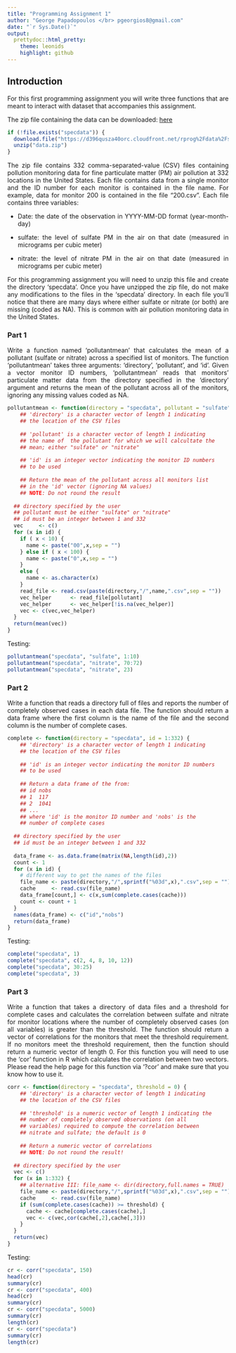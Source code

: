 ```yaml
---
title: "Programming Assignment 1"
author: "George Papadopoulos </br> pgeorgios8@gmail.com"
date: "`r Sys.Date()`"
output:
  prettydoc::html_pretty:
    theme: leonids
    highlight: github
---
```

<style>body{text-align: justify}</style>

## Introduction

For this first programming assignment you will write three functions that are meant to
interact with dataset that accompanies this assignment.

The zip file containing the data can be downloaded: 
[here]("https://d396qusza40orc.cloudfront.net/rprog%2Fdata%2Fspecdata.zip")

```r
if (!file.exists("specdata")) {
  download.file("https://d396qusza40orc.cloudfront.net/rprog%2Fdata%2Fspecdata.zip","data.zip")
  unzip("data.zip")
}
```

The zip file contains 332 comma-separated-value (CSV) files containing pollution
monitoring data for fine particulate matter (PM) air pollution at 332 locations in the
United States. Each file contains data from a single monitor and the ID number for each
monitor is contained in the file name. For example, data for monitor 200 is contained in
the file "200.csv". Each file contains three variables:

* Date: the date of the observation in YYYY-MM-DD format (year-month-day)

* sulfate: the level of sulfate PM in the air on that date (measured in micrograms per
cubic meter)

* nitrate: the level of nitrate PM in the air on that date (measured in micrograms per
cubic meter)

For this programming assignment you will need to unzip this file and create the
directory 'specdata'. Once you have unzipped the zip file, do not make any modifications
to the files in the 'specdata' directory. In each file you'll notice that there are many
days where either sulfate or nitrate (or both) are missing (coded as NA). This is common
with air pollution monitoring data in the United States.

### Part 1

Write a function named 'pollutantmean' that calculates the mean of a pollutant (sulfate
or nitrate) across a specified list of monitors. The function 'pollutantmean' takes
three arguments: 'directory', 'pollutant', and 'id'. Given a vector monitor ID numbers,
'pollutantmean' reads that monitors' particulate matter data from the directory
specified in the 'directory' argument and returns the mean of the pollutant across all
of the monitors, ignoring any missing values coded as NA.

```r
pollutantmean <- function(directory = "specdata", pollutant = "sulfate", id = 1:332) {
    ## 'directory' is a character vector of length 1 indicating
    ## the location of the CSV files
    
    ## 'pollutant' is a character vector of length 1 indicating
    ## the name of  the pollutant for which we will calcultate the
    ## mean; either "sulfate" or "nitrate"
    
    ## 'id' is an integer vector indicating the monitor ID numbers
    ## to be used
    
    ## Return the mean of the pollutant across all monitors list
    ## in the 'id' vector (ignoring NA values)
    ## NOTE: Do not round the result
  
  ## directory specified by the user
  ## pollutant must be either "sulfate" or "nitrate"
  ## id must be an integer between 1 and 332
  vec     <- c()
  for (x in id) {
    if ( x < 10) {
      name <- paste("00",x,sep = "")
    } else if ( x < 100) {
      name <- paste("0",x,sep = "")
    }
    else {
      name <- as.character(x)
    }
    read_file <- read.csv(paste(directory,"/",name,".csv",sep = ""))
    vec_helper      <- read_file[pollutant]
    vec_helper      <- vec_helper[!is.na(vec_helper)]
    vec <- c(vec,vec_helper)
  }
  return(mean(vec))
}
```

Testing:

```r
pollutantmean("specdata", "sulfate", 1:10)
pollutantmean("specdata", "nitrate", 70:72)
pollutantmean("specdata", "nitrate", 23)
```

### Part 2

Write a function that reads a directory full of files and reports the number of completely observed cases in each
data file. The function should return a data frame where the first column is the name of the file and the second
column is the number of complete cases.

```r
complete <- function(directory = "specdata", id = 1:332) {
    ## 'directory' is a character vector of length 1 indicating
    ## the location of the CSV files
    
    ## 'id' is an integer vector indicating the monitor ID numbers
    ## to be used
    
    ## Return a data frame of the from:
    ## id nobs
    ## 1  117
    ## 2  1041
    ## ...
    ## where 'id' is the monitor ID number and 'nobs' is the
    ## number of complete cases
  
  ## directory specified by the user
  ## id must be an integer between 1 and 332
  
  data_frame <- as.data.frame(matrix(NA,length(id),2))
  count <- 1
  for (x in id) {
    # different way to get the names of the files
    file_name <- paste(directory,"/",sprintf("%03d",x),".csv",sep = "")
    cache     <- read.csv(file_name)
    data_frame[count,] <- c(x,sum(complete.cases(cache)))
    count <- count + 1
  }
  names(data_frame) <- c("id","nobs")
  return(data_frame)
}
```

Testing: 

```r
complete("specdata", 1)
complete("specdata", c(2, 4, 8, 10, 12))
complete("specdata", 30:25)
complete("specdata", 3)
```

### Part 3

Write a function that takes a directory of data files and a threshold for complete cases and calculates the
correlation between sulfate and nitrate for monitor locations where the number of completely observed cases 
(on all variables) is greater than the threshold. The function should return a vector of correlations for the
monitors that meet the threshold requirement. If no monitors meet the threshold requirement, then the function
should return a numeric vector of length 0. For this function you will need to use the 'cor' function in R which
calculates the correlation between two vectors. Please read the help page for this function via '?cor' and make
sure that you know how to use it.


```r
corr <- function(directory = "specdata", threshold = 0) {
    ## 'directory' is a character vector of length 1 indicating
    ## the location of the CSV files
    
    ## 'threshold' is a numeric vector of length 1 indicating the 
    ## number of completely observed observations (on all
    ## variables) required to compute the correlation between
    ## nitrate and sulfate; the default is 0
    
    ## Return a numeric vector of correlations
    ## NOTE: Do not round the result!
  
  ## directory specified by the user
  vec <- c()
  for (x in 1:332) {
    ## alternative III: file_name <- dir(directory,full.names = TRUE)
    file_name <- paste(directory,"/",sprintf("%03d",x),".csv",sep = "")
    cache     <- read.csv(file_name)
    if (sum(complete.cases(cache)) >= threshold) {
      cache <- cache[complete.cases(cache),]
      vec <- c(vec,cor(cache[,2],cache[,3]))
    }
  }
  return(vec)
}
```


Testing:

```r
cr <- corr("specdata", 150)
head(cr)
summary(cr)
cr <- corr("specdata", 400)
head(cr)
summary(cr)
cr <- corr("specdata", 5000)
summary(cr)
length(cr)
cr <- corr("specdata")
summary(cr)
length(cr)
```